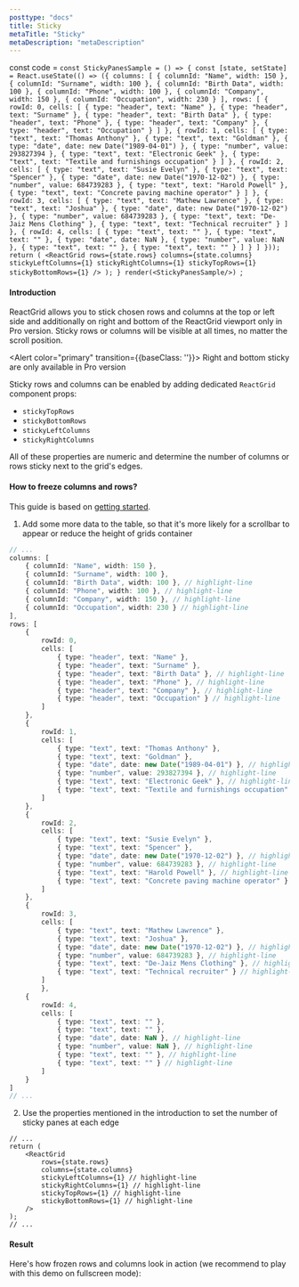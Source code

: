 ```yaml
---
posttype: "docs"
title: Sticky
metaTitle: "Sticky"
metaDescription: "metaDescription"
---
```

const code = `const StickyPanesSample = () => {
    const [state, setState] = React.useState(() => ({
        columns: [
            { columnId: "Name", width: 150 },
            { columnId: "Surname", width: 100 },
            { columnId: "Birth Data", width: 100 },
            { columnId: "Phone", width: 100 },
            { columnId: "Company", width: 150 },
            { columnId: "Occupation", width: 230 }
        ],
        rows: [
            {
                rowId: 0,
                cells: [
                    { type: "header", text: "Name" },
                    { type: "header", text: "Surname" },
                    { type: "header", text: "Birth Data" },
                    { type: "header", text: "Phone" },
                    { type: "header", text: "Company" },
                    { type: "header", text: "Occupation" }
                ]
            },
            {
                rowId: 1,
                cells: [
                    { type: "text", text: "Thomas Anthony" },
                    { type: "text", text: "Goldman" },
                    { type: "date", date: new Date("1989-04-01") },
                    { type: "number", value: 293827394 },
                    { type: "text", text: "Electronic Geek" },
                    { type: "text", text: "Textile and furnishings occupation" }
                ]
            },
            {
                rowId: 2,
                cells: [
                    { type: "text", text: "Susie Evelyn" },
                    { type: "text", text: "Spencer" },
                    { type: "date", date: new Date("1970-12-02") },
                    { type: "number", value: 684739283 },
                    { type: "text", text: "Harold Powell" },
                    { type: "text", text: "Concrete paving machine operator" }
                ]
            },
            {
                rowId: 3,
                cells: [
                    { type: "text", text: "Mathew Lawrence" },
                    { type: "text", text: "Joshua" },
                    { type: "date", date: new Date("1970-12-02") },
                    { type: "number", value: 684739283 },
                    { type: "text", text: "De-Jaiz Mens Clothing" },
                    { type: "text", text: "Technical recruiter" }
                ]
            },
            {
                rowId: 4,
                cells: [
                    { type: "text", text: "" },
                    { type: "text", text: "" },
                    { type: "date", date: NaN },
                    { type: "number", value: NaN },
                    { type: "text", text: "" },
                    { type: "text", text: "" }
                ]
            }
        ]
    }));
    return (
        <ReactGrid
            rows={state.rows}
            columns={state.columns}
            stickyLeftColumns={1}
            stickyRightColumns={1}
            stickyTopRows={1}
            stickyBottomRows={1}
        />
    );
}
render(<StickyPanesSample/>)
`;

#### Introduction

ReactGrid allows you to stick chosen rows and columns at the top or left side and additionally on right and bottom 
of the ReactGrid viewport only in Pro version. Sticky rows or columns will be visible at all times, no matter the scroll position.
 
<Alert color="primary" transition={{baseClass: ''}}>
	<i class="fas fa-exclamation-circle pr-3"></i>
	Right and bottom sticky are only available in Pro version
</Alert>

Sticky rows and columns can be enabled by adding dedicated `ReactGrid` component props:
- `stickyTopRows`
- `stickyBottomRows`
- `stickyLeftColumns`
- `stickyRightColumns`

All of these properties are numeric and determine the number of columns or rows sticky next to the grid's edges.

#### How to freeze columns and rows?

This guide is based on [getting started](/docs/3.0/1-getting-started/).

1. Add some more data to the table, so that it's more likely for a scrollbar to appear
or reduce the height of grids container

```ts
// ...
columns: [
	{ columnId: "Name", width: 150 },
	{ columnId: "Surname", width: 100 },
	{ columnId: "Birth Data", width: 100 }, // highlight-line
	{ columnId: "Phone", width: 100 }, // highlight-line
	{ columnId: "Company", width: 150 }, // highlight-line
	{ columnId: "Occupation", width: 230 } // highlight-line
],
rows: [
	{
		rowId: 0,
		cells: [
			{ type: "header", text: "Name" },
			{ type: "header", text: "Surname" },
			{ type: "header", text: "Birth Data" }, // highlight-line
			{ type: "header", text: "Phone" }, // highlight-line
			{ type: "header", text: "Company" }, // highlight-line
			{ type: "header", text: "Occupation" } // highlight-line
		]
	},
	{
		rowId: 1,
		cells: [
			{ type: "text", text: "Thomas Anthony" },
			{ type: "text", text: "Goldman" },
			{ type: "date", date: new Date("1989-04-01") }, // highlight-line
			{ type: "number", value: 293827394 }, // highlight-line
			{ type: "text", text: "Electronic Geek" }, // highlight-line
			{ type: "text", text: "Textile and furnishings occupation" } // highlight-line
		]
	},
	{
		rowId: 2,
		cells: [
			{ type: "text", text: "Susie Evelyn" },
			{ type: "text", text: "Spencer" },
			{ type: "date", date: new Date("1970-12-02") }, // highlight-line
			{ type: "number", value: 684739283 }, // highlight-line
			{ type: "text", text: "Harold Powell" }, // highlight-line
			{ type: "text", text: "Concrete paving machine operator" } // highlight-line
		]
	},
	{
		rowId: 3,
		cells: [
			{ type: "text", text: "Mathew Lawrence" },
			{ type: "text", text: "Joshua" },
			{ type: "date", date: new Date("1970-12-02") }, // highlight-line
			{ type: "number", value: 684739283 }, // highlight-line
			{ type: "text", text: "De-Jaiz Mens Clothing" }, // highlight-line
			{ type: "text", text: "Technical recruiter" } // highlight-line
		]
		},
	{
		rowId: 4,
		cells: [
			{ type: "text", text: "" },
			{ type: "text", text: "" },
			{ type: "date", date: NaN }, // highlight-line
			{ type: "number", value: NaN }, // highlight-line
			{ type: "text", text: "" }, // highlight-line
			{ type: "text", text: "" } // highlight-line
		]
	}
]
// ...
```

2. Use the properties mentioned in the introduction to set the number of sticky panes at each edge

```tsx
// ...
return (
	<ReactGrid
		rows={state.rows}
		columns={state.columns}
		stickyLeftColumns={1} // highlight-line
		stickyRightColumns={1} // highlight-line
		stickyTopRows={1} // highlight-line
		stickyBottomRows={1} // highlight-line
	/>
);
// ...
```

#### Result

Here's how frozen rows and columns look in action (we recommend to play with this demo on fullscreen mode):

<LiveCode 
  code={code}
  title='Sticky live demo'
  noInline={true}
/> 
